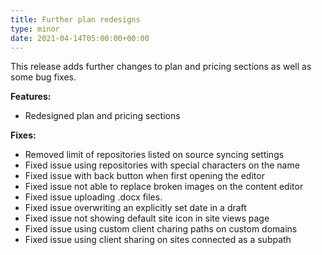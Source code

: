 ```yaml
---
title: Further plan redesigns
type: minor
date: 2021-04-14T05:00:00+00:00
---
```

This release adds further changes to plan and pricing sections as well as some bug fixes.

**Features:**

* Redesigned plan and pricing sections

**Fixes:**

* Removed limit of repositories listed on source syncing settings
* Fixed issue using repositories with special characters on the name
* Fixed issue with back button when first opening the editor
* Fixed issue not able to replace broken images on the content editor
* Fixed issue uploading .docx files.
* Fixed issue overwriting an explicitly set date in a draft
* Fixed issue not showing default site icon in site views page
* Fixed issue using custom client charing paths on custom domains
* Fixed issue using client sharing on sites connected as a subpath
